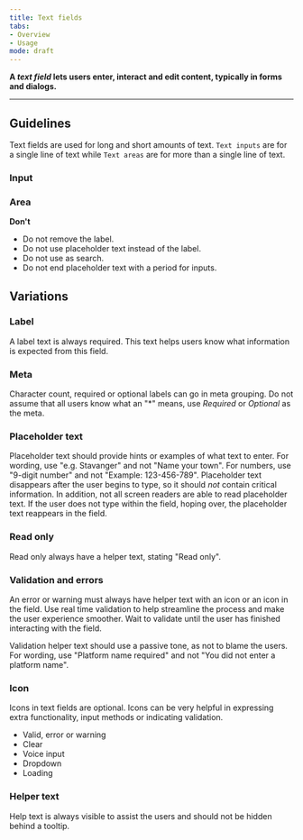```yaml
---
title: Text fields 
tabs: 
- Overview
- Usage
mode: draft
---
```


**A *text field* lets users enter, interact and edit content, typically in forms and dialogs.**
<!--One to two sentences as an introduction to the component-->

***

## Guidelines
<!--List how to use it, sizes, widths, grid interactions, color allowances -->

Text fields are used for long and short amounts of text. `Text inputs` are for a single line of text while `Text areas` are for more than a single line of text. 


### Input 

<Embed url="https://www.figma.com/file/0bGXR2sCwMVSDNyyzu5BXrO5/Desktop-UI?node-id=2000%3A1127" />


### Area 

<Embed url="https://www.figma.com/file/0bGXR2sCwMVSDNyyzu5BXrO5/Desktop-UI?node-id=2000%3A4942" />


**Don't**
<!--Bullet point list if needed -->
* Do not remove the label. 
* Do not use placeholder text instead of the label. 
* Do not use as search. 
* Do not end placeholder text with a period for inputs.


## Variations 
<!--One ### heading per frame in Figma, explaining each component in that frame. One 'content' section per variation if needed -->


### Label  
A label text is always required. This text helps users know what information is expected from this field. 


### Meta  
Character count, required or optional labels can go in meta grouping. Do not assume that all users know what an "*" means, use *Required* or *Optional* as the meta. 


### Placeholder text   
Placeholder text should provide hints or examples of what text to enter. For wording, use "e.g. Stavanger" and not "Name your town". For numbers, use "9-digit number" and not "Example: 123-456-789". Placeholder text disappears after the user begins to type, so it should *not* contain critical information. In addition, not all screen readers are able to read placeholder text. If the user does not type within the field, hoping over, the placeholder text reappears in the field. 


### Read only   
Read only always have a helper text, stating "Read only".


### Validation and errors  
An error or warning must always have helper text with an icon or an icon in the field. Use real time validation to help streamline the process and make the user experience smoother. Wait to validate until the user has finished interacting with the field. 

Validation helper text should use a passive tone, as not to blame the users. For wording, use "Platform name required" and not "You did not enter a platform name".


### Icon 
Icons in text fields are optional. Icons can be very helpful in expressing extra functionality, input methods or indicating validation. 

* Valid, error or warning 
* Clear 
* Voice input
* Dropdown
* Loading


### Helper text  
Help text is always visible to assist the users and should not be hidden behind a tooltip. 
